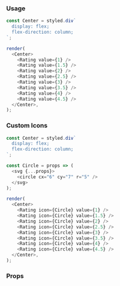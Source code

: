 ### Usage

```javascript state
const Center = styled.div`
  display: flex;
  flex-direction: column;
`;

render(
  <Center>
    <Rating value={1} />
    <Rating value={1.5} />
    <Rating value={2} />
    <Rating value={2.5} />
    <Rating value={3} />
    <Rating value={3.5} />
    <Rating value={4} />
    <Rating value={4.5} />
  </Center>,
);
```

### Custom Icons

```javascript state
const Center = styled.div`
  display: flex;
  flex-direction: column;
`;

const Circle = props => (
  <svg {...props}>
    <circle cx="6" cy="7" r="5" />
  </svg>
);

render(
  <Center>
    <Rating icon={Circle} value={1} />
    <Rating icon={Circle} value={1.5} />
    <Rating icon={Circle} value={2} />
    <Rating icon={Circle} value={2.5} />
    <Rating icon={Circle} value={3} />
    <Rating icon={Circle} value={3.5} />
    <Rating icon={Circle} value={4} />
    <Rating icon={Circle} value={4.5} />
  </Center>,
);
```

### Props

<PropsTable component="Rating" platform="web" />
